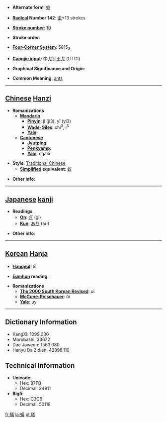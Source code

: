 * '''Alternate form''': [[蚁]]

* '''[[Wiktionary:Chinese radical index| Radical]] Number 142''': [[Wiktionary:Chinese radical index 虫|虫]]+13 strokes

* '''[[Wiktionary:Chinese total strokes index|Stroke number]]''': [[Wiktionary:Chinese total strokes index 19|19]]

* '''Stroke order''': 

* '''[[Wiktionary:Chinese four corner index|Four-Corner System]]''': 5815<sub>3</sub>

* '''[[Wiktionary:Chinese Cangjie index|Cangjie input]]''': 中戈廿土戈 (LITGI)

* '''Graphical Significance and Origin''': 

* '''Common Meaning''': [[ant]]s

----

== [[Chinese]] [[Hanzi]] ==

* '''Romanizations'''
** '''[[Mandarin]]'''
*** '''[[Pinyin]]''': jǐ (ji3), yǐ (yi3)
*** '''[[Wade-Giles]]''': chi<sup>3</sup>, i<sup>3</sup>
*** '''[[Yale]]''': 
** '''[[Cantonese]]'''
*** '''[[Jyutping]]''':
*** '''[[Penkyamp]]''': 
*** '''[[Yale]]''': ngai5

* '''Style''': [[Traditional Chinese]] 
** '''[[Simplified Chinese|Simplified]] equivalent''': [[蚁]]

* '''Other info''': 

----

== [[Japanese]] [[kanji]] ==

* '''Readings'''
** '''[[On]]''': [[ぎ]] (gi)
** '''[[Kun]]''': [[あり]] (ari)

* '''Other info''':  

----

== [[Korean]] [[Hanja]] ==

* '''[[Hangeul]]''': 의

* '''[[Eumhun]] reading''': 

* '''Romanizations'''
** '''[[The 2000 South Korean Revised Romanization|The 2000 South Korean Revised]]''': ui
** '''[[McCune-Reischauer]]''': ŭi
** '''[[Yale]]''': uy

----

== Dictionary Information ==

* KangXi: 1099.030
* Morobashi: 33672
* Dae Jaweon: 1563.080
* Hanyu Da Zidian: 42898.110

== Technical Information ==

* '''Unicode''':
** Hex: 87FB
** Decimal: 34811
* '''Big5''':
** Hex: C3C6
** Decimal: 50118
[[fr:蟻]]
[[la:蟻]]
[[pl:蟻]]